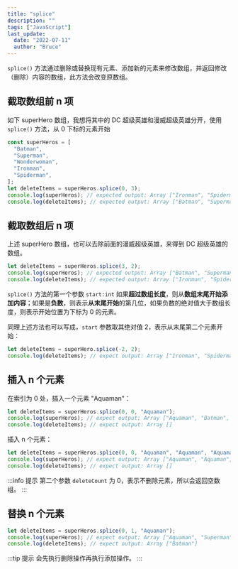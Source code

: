 ```yaml
---
title: "splice"
description: ""
tags: ["JavaScript"]
last_update:
  date: "2022-07-11"
  author: "Bruce"
---
```



`splice()` 方法通过<TH>删除</TH>或<TH>替换</TH>现有元素、<TH>添加</TH>新的元素来修改数组，并<TH>返回修改（删除）内容的数组</TH>，此方法<TH>会改变原数组</TH>。

## 截取数组前 n 项

如下 superHero 数组，我想将其中的 DC 超级英雄和漫威超级英雄分开，使用 `splice()` 方法，从 0 下标的元素开始

```javascript
const superHeros = [
  "Batman",
  "Superman",
  "Wonderwoman",
  "Ironman",
  "Spiderman",
];
let deleteItems = superHeros.splice(0, 3);
console.log(superHeros); // expected output: Array ["Ironman", "Spiderman"]
console.log(deleteItems); // expected output: Array ["Batman", "Superman", "Wonderwoman"]
```

## 截取数组后 n 项

上述 superHero 数组，也可以去除前面的漫威超级英雄，来得到 DC 超级英雄的数组。

```javascript
let deleteItems = superHeros.splice(3, 2);
console.log(superHeros); // expected output: Array ["Batman", "Superman", "Wonderwoman"]
console.log(deleteItems); // expected output: Array ["Ironman", "Spiderman"]
```

`splice()` 方法的第一个参数 `start:int` 如果**超过数组长度**，则从**数组末尾开始添加内容**；如果是**负数**，则表示**从末尾开始**的第几位，如果负数的绝对值大于数组长度，则表示开始位置为下标为 0 的元素。

同理上述方法也可以写成，`start` 参数取其绝对值 2，表示从末尾第二个元素开始：

```javascript
let deleteItems = superHero.splice(-2, 2);
console.log(deleteItems); // expect output: Array ["Ironman", "Spiderman"]
```

## 插入 n 个元素

在索引为 0 处，插入一个元素 "Aquaman"：

```javascript
let deleteItems = superHeros.splice(0, 0, "Aquaman");
console.log(superHeros); // expect output: Array ["Aquaman", "Batman", "Superman", "Wonderwoman", "Ironman", "Spiderman"]
console.log(deleteItems); // expect output: Array []
```

插入 n 个元素：

```javascript
let deleteItems = superHeros.splice(0, 0, "Aquaman", "Aquaman", "Aquaman");
console.log(superHeros); // expect output: Array ["Aquaman", "Aquaman", "Aquaman", "Batman", "Superman", "Wonderwoman", "Ironman", "Spiderman"]
console.log(deleteItems); // expect output: Array []
```

:::info 提示
第二个参数 `deleteCount` 为 0，表示不删除元素，所以会返回空数组。
:::

## 替换 n 个元素

```javascript
let deleteItems = superHeros.splice(0, 1, "Aquaman");
console.log(superHeros); // expect output: Array ["Aquaman", "Superman", "Wonderwoman", "Ironman", "Spiderman"]
console.log(deleteItems); // expect output: Array ["Batman"]
```

:::tip 提示
会<TH>先执行删除操作</TH>再执行添加操作。
:::
